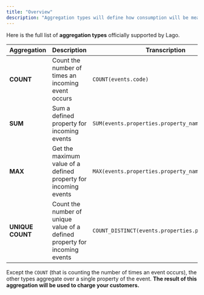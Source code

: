 ```yaml
---
title: "Overview"
description: "Aggregation types will define how consumption will be measured."
---
```


Here is the full list of **aggregation types** officially 
supported by Lago.

| Aggregation      | Description                                                                | Transcription                                  |
| ---------------- | -------------------------------------------------------------------------- | ---------------------------------------------- |
| **COUNT**        | Count the number of times an incoming event occurs                         | `COUNT(events.code)`                            |
| **SUM**          | Sum a defined property for incoming events                                 | `SUM(events.properties.property_name)`            |
| **MAX**          | Get the maximum value of a defined property for incoming events            | `MAX(events.properties.property_name)`           |
| **UNIQUE COUNT** | Count the number of unique value of a defined property for incoming events | `COUNT_DISTINCT(events.properties.property_name)` |

<Note>Except the `COUNT` (that is counting the number of times an event occurs), the
other types aggregate over a single property of the event. **The result of this
aggregation will be used to charge your customers.**</Note>
